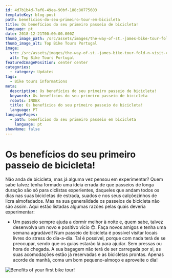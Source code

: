 ```yaml
---
id: 4d7b1b4d-7af6-49ea-90bf-188c80775603
templateKey: blog-post
path: beneficios-do-seu-primeiro-tour-em-bicicleta
title: Os benefícios do seu primeiro passeio de bicicleta!
language: pt
date: 2018-12-21T00:00:00.000Z
thumb_image_path: /src/assets/images/the-way-of-st.-james-bike-tour-fold-n-visit-cycling-holidays-4323.jpg
thumb_image_alt: Top Bike Tours Portugal
image:
  src: /src/assets/images/the-way-of-st.-james-bike-tour-fold-n-visit-cycling-holidays-4323.jpg
  alt: Top Bike Tours Portugal
featuredImagePosition: center center
categories:
  - category: Updates
tags:
  - Bike tours informations
meta:
  description: Os benefícios do seu primeiro passeio de bicicleta!
  keywords: Os benefícios do seu primeiro passeio de bicicleta
  robots: INDEX
  title: Os benefícios do seu primeiro passeio de bicicleta!
  language: PT
languagePages:
  - path: beneficios do seu primeiro passeio em bicicleta
    language: pt
showHome: false
---
```


# Os benefícios do seu primeiro passeio de bicicleta!

Não anda de bicicleta, mas já alguma vez pensou em experimentar? Quem sabe
talvez tenha formado uma ideia errada de que passeios de longa duração são só
para ciclistas experientes, daqueles que andam todos os dias nas suas bicicletas
de estrada, suados e nos seus calçõezinhos de licra almofadados. Mas na sua
generalidade os passeios de bicicleta não são assim. Aqui estão listadas algumas
razões pelas quais deveria experimentar:

- Um passeio sempre ajuda a dormir melhor à noite e, quem sabe, talvez
  desenvolva um novo e positivo vício 😊. Faça novos amigos e tenha uma semana
  agradável! Num passeio de bicicleta é possível visitar locais livres do stress
  do dia-a-dia. Tal é possível, porque com nada terá de se preocupar, sendo que
  os guias estarão lá para ajudar. Sem pressas ou hora de chegada. A sua bagagem
  não terá de ser carregada por si, as suas acomodações estão já reservadas e as
  bicicletas prontas. Apenas acorde de manhã, coma um bom pequeno-almoço e
  aproveite o dia!

![Benefits of your first bike tour!](/src/assets/images/the-way-of-st.-james-bike-tour-fold-n-visit-cycling-holidays-4323.jpg 'Benefits of your first bike tour!')
